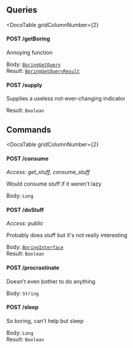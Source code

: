 


<div
  class={"spacer"}
/>



## Queries

<DocsTable
  gridColumnNumber={2}
>

  <div>

  

#### POST /getBoring



Annoying function


  </div>

  <div>

    
Body: [`BoringGetQuery`](#boring-get-query)  
Result: [`BoringGetQueryResult`](#boring-get-query)
  </div>

  <div>

  

#### POST /supply



Supplies a useless not-ever-changing indicator


  </div>

  <div>

    
Result: `Boolean`
  </div>
</DocsTable>

<div
  class={"spacer"}
/>



## Commands

<DocsTable
  gridColumnNumber={2}
>

  <div>

  

#### POST /consume

*Access: get_stuff, consume_stuff*

Would consume stuff if it weren't lazy


  </div>

  <div>

    
Body: `Long`  

  </div>

  <div>

  

#### POST /doStuff

*Access: public*

Probably does stuff but it's not really interesting


  </div>

  <div>

    
Body: [`BoringInterface`](#boring-object)  
Result: `Boolean`
  </div>

  <div>

  

#### POST /procrastinate



Doesn't even bother to do anything


  </div>

  <div>

    
Body: `String`  

  </div>

  <div>

  

#### POST /sleep



So boring, can't help but sleep


  </div>

  <div>

    
Body: `Long`  
Result: `Boolean`
  </div>
</DocsTable>
